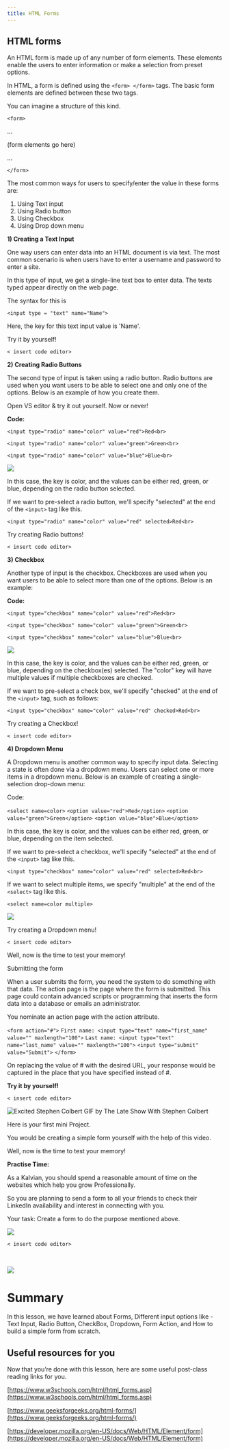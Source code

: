 ```yaml
---
title: HTML Forms
---
```




## HTML forms

An HTML form is made up of any number of form elements. These elements enable the users to enter information or make a selection from preset options.

In HTML, a form is defined using the `<form> </form>` tags. The basic form elements are defined between these two tags.

You can imagine a structure of this kind.

`<form>`

...

(form elements go here)

...

`</form>`

The most common ways for users to specify/enter the value in these forms are:

 1. Using Text input
 2. Using Radio button
 3. Using Checkbox
 4. Using Drop down menu

**1) Creating a Text Input**

One way users can enter data into an HTML document is via text. The most common scenario is when users have to enter a username and password to enter a site.

In this type of input, we get a single-line text box to enter data. The texts typed appear directly on the web page.

The syntax for this is

`<input type = "text" name="Name">`

Here, the key for this text input value is 'Name'.

Try it by yourself!

`< insert code editor>`

**2) Creating Radio Buttons**

The second type of input is taken using a radio button. Radio buttons are used when you want users to be able to select one and only one of the options. Below is an example of how you create them.

Open VS editor & try it out yourself. Now or never!

**Code:**

`<input type="radio" name="color" value="red">Red<br>`

  

`<input type="radio" name="color" value="green">Green<br>`

  

`<input type="radio" name="color" value="blue">Blue<br>`

  
  
  

![](https://lh5.googleusercontent.com/iElzRobbgZzI4cZtihO_hPimBCY2IPj9HAx6fSFdvc5aNLh_EI1x_ViRL5xDnj6iDQOR3pcSSsAQwMqcZw0G7X7lu0fHW7bqstsYwkwAr_WxWk6sjQ7Fl2JTkLfGb7ksVSXxmvDfWPd0HYLsJHbXc5E)

In this case, the key is color, and the values can be either red, green, or blue, depending on the radio button selected.

If we want to pre-select a radio button, we'll specify "selected" at the end of the `<input>` tag like this.

`<input type="radio" name="color" value="red" selected>Red<br>`

  
  

Try creating Radio buttons!

`< insert code editor>`

**3) Checkbox**

Another type of input is the checkbox. Checkboxes are used when you want users to be able to select more than one of the options. Below is an example:

**Code:**

`<input type="checkbox" name="color" value="red">Red<br>`

  

`<input type="checkbox" name="color" value="green">Green<br>`

  

`<input type="checkbox" name="color" value="blue">Blue<br>`

  
  
  

![](https://lh4.googleusercontent.com/AtzdOFWDh0YCHXQir4uEEMu--fMBkU22iiKLYNoMI_2ArlJxk54s97ltrhZkE4WhGTwrszhNb7CQJTp5pw1m3nPYQFJC0vwj2IrMdwqlEbtPEIhBT0TkvHf7TReO8X9Lqv3UWC23DVSe-G8LuCyafg0)

In this case, the key is color, and the values can be either red, green, or blue, depending on the checkbox(es) selected. The "color" key will have multiple values if multiple checkboxes are checked.

If we want to pre-select a check box, we'll specify "checked" at the end of the `<input>` tag, such as follows:

`<input type="checkbox" name="color" value="red" checked>Red<br>`

Try creating a Checkbox!

`< insert code editor>`

**4) Dropdown Menu**

A Dropdown menu is another common way to specify input data. Selecting a state is often done via a dropdown menu. Users can select one or more items in a dropdown menu. Below is an example of creating a single-selection drop-down menu:

Code:

`<select name=color>`
`<option value="red">Red</option>`
`<option value="green">Green</option>`
`<option value="blue">Blue</option>`

In this case, the key is color, and the values can be either red, green, or blue, depending on the item selected.

If we want to pre-select a checkbox, we'll specify "selected" at the end of the `<input>` tag like this.

`<input type="checkbox" name="color" value="red" selected>Red<br>`

If we want to select multiple items, we specify "multiple" at the end of the `<select>` tag like this.

`<select name=color multiple>`

![](https://lh4.googleusercontent.com/yD7JLsV8E8QwYc2RLjKCSbnKU5egkZ2J0sTPnTjPN7Wzs6rBoOD7QjzkUiXokt_OD9LEq6mWTtcTI4dYXSf-28nX1yRkiZq2nlWrrkJ1jpUFlD_h8MqyTuP_b7RExsAuiIjWdFKE0xxl5TWBVqC-Vis)

Try creating a Dropdown menu!

`< insert code editor>`

Well, now is the time to test your memory!

Submitting the form

When a user submits the form, you need the system to do something with that data. The action page is the page where the form is submitted. This page could contain advanced scripts or programming that inserts the form data into a database or emails an administrator.

You nominate an action page with the action attribute.

`<form action="#">`
`First name: <input type="text" name="first_name" value="" maxlength="100">`
`Last name: <input type="text" name="last_name" value="" maxlength="100">`
`<input type="submit" value="Submit">`
`</form>`

On replacing the value of # with the desired URL, your response would be captured in the place that you have specified instead of #.

**Try it by yourself!**

`< insert code editor>`

![Excited Stephen Colbert GIF by The Late Show With Stephen Colbert](https://lh3.googleusercontent.com/log9ii5VlOBMoKnJoxzctpABg9DpX0F8W3G8i4jDDw592n8pbcW0ek8Racw7_JwZ47_CufYtsVNKj4HxsW2Ud5V48yXtHDq31c48dq-XTT0g0Dodj7K7zQoSxh0KaQZgW5N0_7d_3igLB37AKltsGnc)

Here is your first mini Project.

You would be creating a simple form yourself with the help of this video.

<Youtube videoId="D4jj3HHrnSU" />

Well, now is the time to test your memory!

**Practise Time:**

As a Kalvian, you should spend a reasonable amount of time on the websites which help you grow Professionally.

So you are planning to send a form to all your friends to check their LinkedIn availability and interest in connecting with you.

Your task: Create a form to do the purpose mentioned above.

![](https://lh6.googleusercontent.com/rBU8iESwokJhYa20P1LGxPzzep9xwSZFdvc6tK01q6oxK1_jpK8V9y_FCCkospii7w5vmvXt_mTYjAD9ETly6-BpWCzUf1x8v2r3LUaDibkMtzvjLrWaw5c-83kc3XImAMjOlDPlirNi2eUQ1xmW9zw)

`< insert code editor>`

​

![](https://lh6.googleusercontent.com/8qzWrOslCCCYL62hCGoIv1RPJJ6iSHBuiX3oCpU3LwEfcHhJzQ6YhLRwtGjTAtaVrgq-kK7oJKJ1i4k3F4KocjMiEUwjABv5j3Zsqz74tn83dyP0dBX23yrHI54XI2tqRgIHnquu16wVxQLVrpfgvvE)

  

# Summary

In this lesson, we have learned about Forms, Different input options like - Text Input, Radio Button, CheckBox, Dropdown, Form Action, and How to build a simple form from scratch.

## Useful resources for you

Now that you’re done with this lesson, here are some useful post-class reading links for you.

[https://www.w3schools.com/html/html_forms.asp](https://www.w3schools.com/html/html_forms.asp)

[https://www.geeksforgeeks.org/html-forms/](https://www.geeksforgeeks.org/html-forms/)

[https://developer.mozilla.org/en-US/docs/Web/HTML/Element/form](https://developer.mozilla.org/en-US/docs/Web/HTML/Element/form)